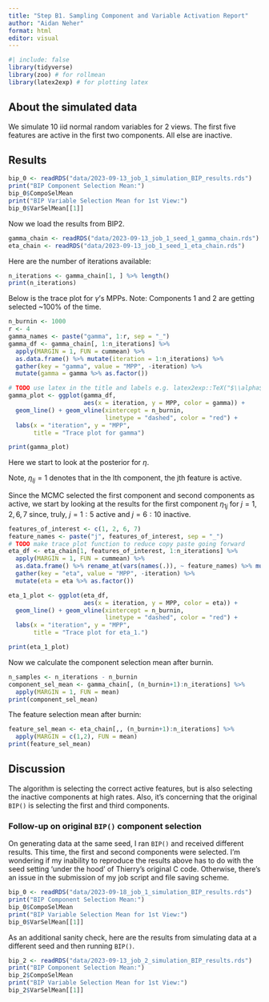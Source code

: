 ```yaml
---
title: "Step B1. Sampling Component and Variable Activation Report"
author: "Aidan Neher"
format: html
editor: visual
---
```


```r
#| include: false
library(tidyverse)
library(zoo) # for rollmean
library(latex2exp) # for plotting latex
```

## About the simulated data

We simulate 10 iid normal random variables for 2 views. The first five features are active in the first two components. All else are inactive.

## Results

```r
bip_0 <- readRDS("data/2023-09-13_job_1_simulation_BIP_results.rds")
print("BIP Component Selection Mean:")
bip_0$CompoSelMean
print("BIP Variable Selection Mean for 1st View:")
bip_0$VarSelMean[[1]]
```

Now we load the results from BIP2.

```r
gamma_chain <- readRDS("data/2023-09-13_job_1_seed_1_gamma_chain.rds")
eta_chain <- readRDS("data/2023-09-13_job_1_seed_1_eta_chain.rds")
```

Here are the number of iterations available:

```r
n_iterations <- gamma_chain[1, ] %>% length()
print(n_iterations)
```

Below is the trace plot for $\gamma$'s MPPs. Note: Components 1 and 2 are getting selected \~100% of the time.

```r
n_burnin <- 1000
r <- 4
gamma_names <- paste("gamma", 1:r, sep = "_")
gamma_df <- gamma_chain[, 1:n_iterations] %>% 
  apply(MARGIN = 1, FUN = cummean) %>% 
  as.data.frame() %>% mutate(iteration = 1:n_iterations) %>% 
  gather(key = "gamma", value = "MPP", -iteration) %>%
  mutate(gamma = gamma %>% as.factor()) 

# TODO use latex in the title and labels e.g. latex2exp::TeX("$\\alpha$")
gamma_plot <- ggplot(gamma_df, 
                     aes(x = iteration, y = MPP, color = gamma)) + 
  geom_line() + geom_vline(xintercept = n_burnin, 
                           linetype = "dashed", color = "red") +
  labs(x = "iteration", y = "MPP", 
       title = "Trace plot for gamma")

print(gamma_plot)
```

Here we start to look at the posterior for $\eta$.

Note, $\eta_{lj}=1$ denotes that in the lth component, the jth feature is active.

Since the MCMC selected the first component and second components as active, we start by looking at the results for the first component $\eta_{1j}$ for $j=1, 2, 6, 7$ since, truly, $j=1:5$ active and $j=6:10$ inactive.

```r
features_of_interest <- c(1, 2, 6, 7)
feature_names <- paste("j", features_of_interest, sep = "_")
# TODO make trace plot function to reduce copy paste going forward
eta_df <- eta_chain[1, features_of_interest, 1:n_iterations] %>%
  apply(MARGIN = 1, FUN = cummean) %>% 
  as.data.frame() %>% rename_at(vars(names(.)), ~ feature_names) %>% mutate(iteration = 1:n_iterations) %>% 
  gather(key = "eta", value = "MPP", -iteration) %>%
  mutate(eta = eta %>% as.factor()) 

eta_1_plot <- ggplot(eta_df, 
                     aes(x = iteration, y = MPP, color = eta)) + 
  geom_line() + geom_vline(xintercept = n_burnin, 
                           linetype = "dashed", color = "red") +
  labs(x = "iteration", y = "MPP", 
       title = "Trace plot for eta_1.")

print(eta_1_plot)
```

Now we calculate the component selection mean after burnin.

```r
n_samples <- n_iterations - n_burnin
component_sel_mean <- gamma_chain[, (n_burnin+1):n_iterations] %>%
  apply(MARGIN = 1, FUN = mean)
print(component_sel_mean)
```

The feature selection mean after burnin:

```r
feature_sel_mean <- eta_chain[,, (n_burnin+1):n_iterations] %>%
  apply(MARGIN = c(1,2), FUN = mean)
print(feature_sel_mean)
```

## Discussion

The algorithm is selecting the correct active features, but is also selecting the inactive components at high rates. Also, it's concerning that the original `BIP()` is selecting the first and third components.

### Follow-up on original `BIP()` component selection

On generating data at the same seed, I ran `BIP()` and received different results. This time, the first and second components were selected. I'm wondering if my inability to reproduce the results above has to do with the seed setting 'under the hood' of Thierry's original C code. Otherwise, there's an issue in the submission of my job script and file saving scheme. 

```r
bip_0 <- readRDS("data/2023-09-18_job_1_simulation_BIP_results.rds")
print("BIP Component Selection Mean:")
bip_0$CompoSelMean
print("BIP Variable Selection Mean for 1st View:")
bip_0$VarSelMean[[1]]
```

As an additional sanity check, here are the results from simulating data at a different seed and then running `BIP()`. 

```r
bip_2 <- readRDS("data/2023-09-13_job_2_simulation_BIP_results.rds")
print("BIP Component Selection Mean:")
bip_2$CompoSelMean
print("BIP Variable Selection Mean for 1st View:")
bip_2$VarSelMean[[1]]
```